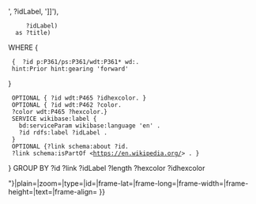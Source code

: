 <includeonly>{{maplink|frame=yes|raw={
  "type": "ExternalData",
  "service": "geoline",
  "properties": {
    "stroke-width": 3
  },
  "query": "

SELECT ?id
  (if(BOUND(?idhexcolor),
      concat('#', str(?idhexcolor)),
      if(BOUND(?hexcolor),
         concat('#', str(?hexcolor)),
         '#07c63e'
         )
     )
      as ?stroke)
  (concat('路線長度: ', str(?length), ' 公里' ) as ?description)
  (if(BOUND(?link),
      concat('[[', substr(str(?link),31,500),  '{{!}}', ?idLabel, ']]'),
      ?idLabel)
   as ?title)
WHERE {  
  {  ?id p:P361/ps:P361/wdt:P361* wd:{{{system_qid}}}.
  hint:Prior hint:gearing 'forward' 
}
  OPTIONAL { ?id wdt:P465 ?idhexcolor. }
  OPTIONAL { ?id wdt:P462 ?color. 
  ?color wdt:P465 ?hexcolor.}
  SERVICE wikibase:label {
    bd:serviceParam wikibase:language 'en' .
    ?id rdfs:label ?idLabel .
  }
  OPTIONAL {?link schema:about ?id.
  ?link schema:isPartOf <https://en.wikipedia.org/> . }
} GROUP BY ?id ?link ?idLabel ?length ?hexcolor ?idhexcolor

"}|plain={{{plain|yes}}}|zoom={{{zoom|10}}}|type=|id=|frame-lat={{{frame-lat|}}}|frame-long={{{frame-long|}}}|frame-width={{{frame-width|}}}|frame-height={{{frame-height|}}}|text={{{text|}}}|frame-align={{{frame-align|center}}}
}}</includeonly><noinclude>

{{doc}}